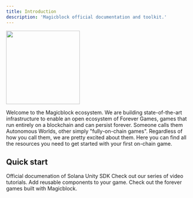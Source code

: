 ```yaml
---
title: Introduction
description: 'Magicblock official documentation and toolkit.'
---
```


<img height="200" src="/images/Magicblock_framework.png" />

Welcome to the Magicblock ecosystem.
We are building state-of-the-art infrastructure to enable an open ecosystem of Forever Games, games that run entirely on a blockchain and can persist forever. Someone calls them Autonomous Worlds, other simply "fully-on-chain games". Regardless of how you call them, we are pretty excited about them. 
Here you can find all the resources you need to get started with your first on-chain game. 

## Quick start 

<CardGroup cols={2}>
  <Card
    title="Solana Unity SDK"
    icon="screwdriver-wrench"
    href="https://assetstore.unity.com/packages/decentralization/infrastructure/solana-sdk-for-unity-246931"
  >
    Official documenation of Solana Unity SDK
  </Card>
  <Card
    title="Tutorials"
    icon="youtube"
    href="https://mintlify.com/docs/settings/global"
  >
    Check out our series of video tutorials.
  </Card>
  <Card
    title="Add Components"
    icon="code"
    href="https://mintlify.com/docs/components/accordion"
  >
    Add reusable components to your game.
  </Card>
  <Card
    title="Get Inspiration"
    icon="stars"
    href="https://mintlify.com/showcase"
  >
    Check out the forever games built with Magicblock.
  </Card>
</CardGroup>
